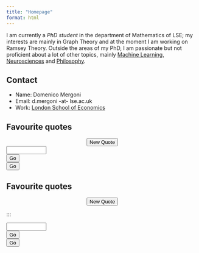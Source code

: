 ```yaml
---
title: "Homepage"
format: html
---
```


I am currently a *PhD student* in the department of Mathematics of LSE; my interests are mainly in Graph Theory and at the moment I am working on Ramsey Theory. Outside the areas of my PhD, I am passionate but not proficient about a lot of other topics, mainly [Machine Learning](https://sgfin.github.io/files/notes/CS229_Lecture_Notes.pdf), [Neurosciences](https://www.youtube.com/watch?v=NNnIGh9g6fA&list=PL848F2368C90DDC3D) and [Philosophy](https://www.youtube.com/watch?v=kBdfcR-8hEY&list=PL30C13C91CFFEFEA6).

::: column-margin
::: callout-note
## Contact
- Name: Domenico Mergoni
- Email: d.mergoni -at- lse.ac.uk
- Work: [London School of Economics](https://www.lse.ac.uk/mathematics)
:::


::: callout-tip
## Favourite quotes
```{=html}
<div id = "quoteDisplay">
</div>
<center><button onclick="newQuote()">New Quote</button></center>
<script src="javascripts/quotes.js"></script>
```
:::
::: 

```{=html}
<input id='password' type='password' size="10"/>
<script>
function validatePass(lol){
    if(document.getElementById('password').value == lol){
        window.location.href = "http://example.com/new_url";
    }else{
        alert('wrong password!!');
        return false;
    }
}
</script>
```



::: column-margin
```{=html}
<button onclick="javascript:return validatePass('ciaociao')">Go</button>

```
:::


```{=html}
<button onclick="javascript:return validatePass('prova')">Go</button>
```


::: callout-tip
## Favourite quotes
```{=html}
<div id = "quoteDisplay">
</div>
<center><button onclick="newQuote()">New Quote</button></center>
<script src="javascripts/quotes.js"></script>
```
:::
::: 

```{=html}
<input id='password' type='password' size="10"/>
<script>
function validatePass(lol){
    if(document.getElementById('password').value == lol){
        window.location.href = "http://example.com/new_url";
    }else{
        alert('wrong password!!');
        return false;
    }
}
</script>
```



::: column-margin
```{=html}
<button onclick="javascript:return validatePass('ciaociao')">Go</button>
```
:::


```{=html}
<button onclick="javascript:return validatePass('prova')">Go</button>
```